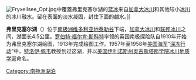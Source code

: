 {{Unreferenced|time=2020-06-04T16:48:20+00:00}}
{{coord|77|37|S|163|11|E|display=title}}
[[File:Fryxellsee_Opt.jpg|thumb]]中覆蓋弗里克塞尔湖的[[蓝冰|蓝冰]]来自[[加拿大冰川|加拿大冰川]]和其他较小[[冰川|冰川]]的冰川融水。留在表面的淡水凝固，封住下面的鹹水。]]

'''弗里克塞尔湖'''（{{lang-en|Lake Fryxell}}）位于[[南极洲|南极洲]][[维多利亚地|维多利亚地]][[泰勒谷|泰勒谷]]下端，[[加拿大冰川|加拿大冰川]]和[[联邦冰川|联邦冰川]]之间，湖面长4.5公里。[[罗伯特·福尔肯·斯科特|罗伯特·福尔肯·斯科特]]率领的英国南极探险队自1910年开始为弗里克塞尔湖绘图，1913年完成绘图工作。1957年至1958年[[美国海军|美国海军]]“[[深冻行动|深冻行动]]”中，[[特洛伊·佩韦|特洛伊·佩韦]]教授到过这湖，并以[[美国|美国]][[伊利诺斯州|伊利诺斯州]][[奥古斯塔那学院|奥古斯塔那学院]][[冰川地质学家|冰川地质学家]]{{link-en|弗里喬夫·弗里克塞爾|Fritiof Fryxell}}命名。

{{Commons|Lake Fryxell}}

[[Category:南極洲湖泊|Category:南極洲湖泊]]